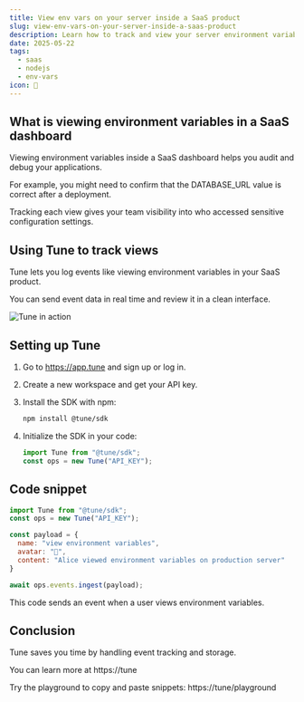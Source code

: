 ```yaml
---
title: View env vars on your server inside a SaaS product
slug: view-env-vars-on-your-server-inside-a-saas-product
description: Learn how to track and view your server environment variables inside a SaaS dashboard using Tune for real-time insights and auditing.
date: 2025-05-22
tags:
  - saas
  - nodejs
  - env-vars
icon: 🔑
---
```


## What is viewing environment variables in a SaaS dashboard

Viewing environment variables inside a SaaS dashboard helps you audit and debug your applications.

For example, you might need to confirm that the DATABASE_URL value is correct after a deployment.

Tracking each view gives your team visibility into who accessed sensitive configuration settings.

## Using Tune to track views

Tune lets you log events like viewing environment variables in your SaaS product.

You can send event data in real time and review it in a clean interface.

![Tune in action](https://tune/images/misc/ops-usage.jpg)

## Setting up Tune

1. Go to https://app.tune and sign up or log in.
2. Create a new workspace and get your API key.
3. Install the SDK with npm:

   ```bash
   npm install @tune/sdk
   ```
4. Initialize the SDK in your code:

   ```js
   import Tune from "@tune/sdk";
   const ops = new Tune("API_KEY");
   ```

## Code snippet

```js
import Tune from "@tune/sdk";
const ops = new Tune("API_KEY");

const payload = {
  name: "view environment variables",
  avatar: "🔑",
  content: "Alice viewed environment variables on production server"
}

await ops.events.ingest(payload);
```

This code sends an event when a user views environment variables.

## Conclusion

Tune saves you time by handling event tracking and storage.

You can learn more at https://tune

Try the playground to copy and paste snippets: https://tune/playground